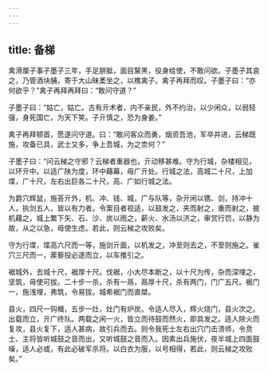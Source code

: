 ```yaml
---
---
---
```

title: 备梯
---




禽滑厘子事子墨子三年，手足胼胝，面目黧黑，役身给使，不敢问欲。子墨子其哀之，乃管酒块脯，寄于大山昧葇坐之，以樵禽子。禽子再拜而叹。子墨子曰：“亦何欲乎？”禽子再拜再拜曰：“敢问守道？”

子墨子曰：“姑亡，姑亡。古有亓术者，内不亲民，外不约治，以少闲众，以弱轻强，身死国亡，为天下笑。子亓慎之，恐为身姜。”

禽子再拜顿首，愿遂问守道。曰：“敢问客众而勇，烟资吾池，军卒并进，云梯既施，攻备已具，武士又多，争上吾城，为之柰何？”

子墨子曰：“问云梯之守邪？云梯者重器也，亓动移甚难。守为行城，杂楼相见，以环亓中。以适广陕为度，环中藉幕，毋广亓处。行城之法，高城二十尺，上加堞，广十尺，左右出巨各二十尺，高、广如行城之法。

为爵穴辉鼠，施荅亓外，机、冲、钱、城，广与队等，杂亓闲以镌、剑，持冲十人，执剑五人，皆以有力者。令案目者视适，以鼓发之，夹而射之，重而射之，披机藉之，城上繁下矢、石、沙、炭以雨之，薪火、水汤以济之，审赏行罚，以静为故，从之以急，毋使生虑。若此，则云梯之攻败矣。

守为行堞，堞高六尺而一等，施剑亓面，以机发之，冲至则去之，不至则施之。雀穴三尺而一，蒺藜投必遂而立，以车推引之。

裾城外，去城十尺，裾厚十尺。伐裾，小大尽本断之，以十尺为传，杂而深埋之，坚筑，毋使可拔。二十步一杀，杀有一鬲，鬲厚十尺，杀有两门，门广五尺。裾门一，施浅埋，弗筑，令易拔。城希裾门而直桀。

县火，四尺一钩樴，五步一灶，灶门有炉炭。令适人尽入，辉火烧门，县火次之。出载而立，亓广终队。两载之闲一火，皆立而待鼓而然火，即具发之。适人除火而复攻，县火复下，适人甚病，故引兵而去。则令我死士左右出穴门击溃师，令贲士、主将皆听城鼓之音而出，又听城鼓之音而入。因素出兵施伏，夜半城上四面鼓噪，适人必或，有此必破军杀将。以白衣为服，以号相得，若此，则云梯之攻败矣。”